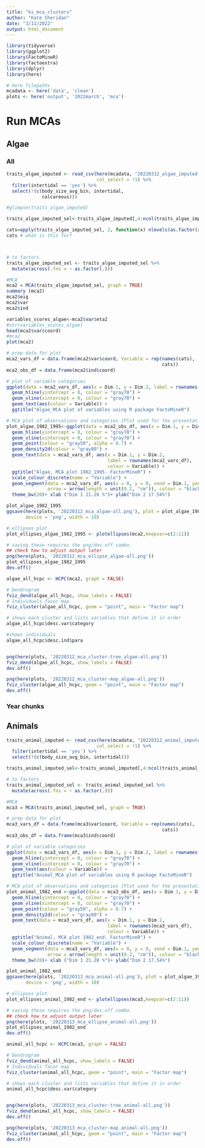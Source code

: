 ```yaml
---
title: "ks_mca_clusters"
author: "Kate Sheridan"
date: "3/11/2022"
output: html_document
---
```


```r
library(tidyverse)
library(ggplot2)
library(FactoMineR)
library(factoextra)
library(dplyr)
library(here)

# here filepaths
mcadata <- here('data', 'clean')
plots <- here('output', '2022march', 'mca')
```

# Run MCAs
## Algae
### All
```r
traits_algae_imputed <- read_csv(here(mcadata, "20220312_algae_imputed.csv"),
                                 col_select = !1) %>%
  filter(intertidal == 'yes') %>%
  select(!(c(body_size_avg_bin, intertidal,
             calcareous)))

#glimpse(traits_algae_imputed)
```

```r
traits_algae_imputed_sel<-traits_algae_imputed[,4:ncol(traits_algae_imputed)] #select columns of interest

cats=apply(traits_algae_imputed_sel, 2, function(x) nlevels(as.factor(x)))
cats # what is this for?



# to factors
traits_algae_imputed_sel <- traits_algae_imputed_sel %>%
  mutate(across(.fns = ~ as.factor(.)))

#MCA
mca2 = MCA(traits_algae_imputed_sel, graph = TRUE)
summary (mca2)
mca2$eig
mca2$var
mca2$ind

variables_scores_algae<-mca2$var$eta2 
#str(variables_scores_algae) 
head(mca2$var$coord)
#mca2
plot(mca2)
```

```r
# prep data for plot
mca2_vars_df = data.frame(mca2$var$coord, Variable = rep(names(cats), 
                                                         cats))
mca2_obs_df = data.frame(mca2$ind$coord)

# plot of variable categories
ggplot(data = mca2_vars_df, aes(x = Dim.1, y = Dim.2, label = rownames(mca2_vars_df))) + 
  geom_hline(yintercept = 0, colour = "gray70") + 
  geom_vline(xintercept = 0, colour = "gray70") + 
  geom_text(aes(colour = Variable)) + 
  ggtitle("Algae_MCA plot of variables using R package FactoMineR")

# MCA plot of observations and categories [Plot used for the presentation!]
plot_algae_1982_1995<-ggplot(data = mca2_obs_df, aes(x = Dim.1, y = Dim.2)) + 
  geom_hline(yintercept = 0, colour = "gray70") + 
  geom_vline(xintercept = 0, colour = "gray70") + 
  geom_point(colour = "gray50", alpha = 0.7) + 
  geom_density2d(colour = "gray80") + 
  geom_text(data = mca2_vars_df, aes(x = Dim.1, y = Dim.2, 
                                     label = rownames(mca2_vars_df), 
                                     colour = Variable)) + 
  ggtitle("Algae, MCA plot 1982_1995. FactorMineR") + 
  scale_colour_discrete(name = "Variable") +
  geom_segment(data = mca2_vars_df, aes(x = 0, y = 0, xend = Dim.1, yend = Dim.2), 
               arrow = arrow(length = unit(0.2, "cm")), colour = "black") +
  theme_bw(20)+ xlab ("Dim 1 21.28 %")+ ylab("Dim 2 17.54%")

plot_algae_1982_1995
ggsave(here(plots, '20220312_mca_algae-all.png'), plot = plot_algae_1982_1995,
       device = 'png', width = 10)

# ellipses plot
plot_ellipses_algae_1982_1995 <- plotellipses(mca2,keepvar=c(2:11))

# saving these requires the png/dev.off combo. 
## check how to adjust output later
png(here(plots, '20220312_mca_ellipse_algae-all.png'))
plot_ellipses_algae_1982_1995
dev.off()
```

```r
algae_all_hcpc <- HCPC(mca2, graph = FALSE)

# Dendrogram
fviz_dend(algae_all_hcpc, show_labels = FALSE)
# Individuals facor map
fviz_cluster(algae_all_hcpc, geom = "point", main = "Factor map")

# shows each cluster and lists variables that define it in order
algae_all_hcpc$desc.var$category

#shows individuals
algae_all_hcpc$desc.ind$para


png(here(plots, '20220312_mca_cluster-tree_algae-all.png'))
fviz_dend(algae_all_hcpc, show_labels = FALSE)
dev.off()

png(here(plots, '20220312_mca_cluster-map_algae-all.png'))
fviz_cluster(algae_all_hcpc, geom = "point", main = "Factor map")
dev.off()

```





### Year chunks

## Animals

```r
traits_animal_imputed <- read_csv(here(mcadata, "20220312_animal_imputed.csv"),
                                 col_select = !1) %>%
  filter(intertidal == 'yes') %>%
  select(!(c(body_size_avg_bin, intertidal)))
```
```r
traits_animal_imputed_sel<-traits_animal_imputed[,4:ncol(traits_animal_imputed)] #select columns of interest

# to factors
traits_animal_imputed_sel <- traits_animal_imputed_sel %>%
  mutate(across(.fns = ~ as.factor(.)))

#MCA
mca3 = MCA(traits_animal_imputed_sel, graph = TRUE)
```



```r
# prep data for plot
mca3_vars_df = data.frame(mca3$var$coord, Variable = rep(names(cats), 
                                                         cats))
mca3_obs_df = data.frame(mca3$ind$coord)

# plot of variable categories
ggplot(data = mca3_vars_df, aes(x = Dim.1, y = Dim.2, label = rownames(mca3_vars_df))) + 
  geom_hline(yintercept = 0, colour = "gray70") + 
  geom_vline(xintercept = 0, colour = "gray70") + 
  geom_text(aes(colour = Variable)) + 
  ggtitle("Animal_MCA plot of variables using R package FactoMineR")

# MCA plot of observations and categories [Plot used for the presentation!]
plot_animal_1982_end <-ggplot(data = mca3_obs_df, aes(x = Dim.1, y = Dim.2)) + 
  geom_hline(yintercept = 0, colour = "gray70") + 
  geom_vline(xintercept = 0, colour = "gray70") + 
  geom_point(colour = "gray50", alpha = 0.7) + 
  geom_density2d(colour = "gray80") + 
  geom_text(data = mca3_vars_df, aes(x = Dim.1, y = Dim.2, 
                                     label = rownames(mca3_vars_df), 
                                     colour = Variable)) + 
  ggtitle("Animal, MCA plot 1982_end. FactorMineR") + 
  scale_colour_discrete(name = "Variable") +
  geom_segment(data = mca3_vars_df, aes(x = 0, y = 0, xend = Dim.1, yend = Dim.2), 
               arrow = arrow(length = unit(0.2, "cm")), colour = "black") +
  theme_bw(20)+ xlab ("Dim 1 21.28 %")+ ylab("Dim 2 17.54%")

plot_animal_1982_end
ggsave(here(plots, '20220313_mca_animal-all.png'), plot = plot_algae_1982_1995,
       device = 'png', width = 10)

# ellipses plot
plot_ellipses_animal_1982_end <- plotellipses(mca3,keepvar=c(2:11))

# saving these requires the png/dev.off combo. 
## check how to adjust output later
png(here(plots, '20220313_mca_ellipse_animal-all.png'))
plot_ellipses_animal_1982_end
dev.off()
```


```r
animal_all_hcpc <- HCPC(mca3, graph = FALSE)

# Dendrogram
fviz_dend(animal_all_hcpc, show_labels = FALSE)
# Individuals facor map
fviz_cluster(animal_all_hcpc, geom = "point", main = "Factor map")

# shows each cluster and lists variables that define it in order
animal_all_hcpc$desc.var$category


png(here(plots, '20220313_mca_cluster-tree_animal-all.png'))
fviz_dend(animal_all_hcpc, show_labels = FALSE)
dev.off()

png(here(plots, '20220313_mca_cluster-map_animal-all.png'))
fviz_cluster(animal_all_hcpc, geom = "point", main = "Factor map")
dev.off()
```

